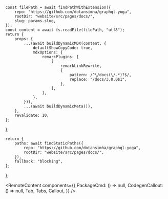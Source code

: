
    const filePath = await findPathWithExtension({
        repo: "https://github.com/dotansimha/graphql-yoga",
        rootDir: "website/src/pages/docs/",
        slug: params.slug,
    });
    const content = await fs.readFile(filePath, "utf8");
    return {
        props: {
            ...(await buildDynamicMDX(content, {
                defaultShowCopyCode: true,
                mdxOptions: {
                    remarkPlugins: [
                        [
                            remarkLinkRewrite,
                            {
                                pattern: /^\/docs(\/.*)?$/,
                                replace: "/docs/3.0.0$1",
                            },
                        ],
                    ],
                },
            })),
            ...(await buildDynamicMeta()),
        },
        revalidate: 10,
    };
};

    return {
        paths: await findStaticPaths({
            repo: "https://github.com/dotansimha/graphql-yoga",
            rootDir: "website/src/pages/docs/",
        }),
        fallback: "blocking",
    };
};

<RemoteContent
    components={{
        PackageCmd: () => null,
        CodegenCallout: () => null,
        Tab,
        Tabs,
        Callout,
    }}
/>
